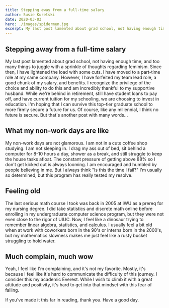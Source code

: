 ```yaml
---
title: Stepping away from a full-time salary
author: Susie Kuretski
date: 2020-03-03
hero: ./images/spidermen.jpg
excerpt: My last post lamented about grad school, not having enough time, and too many things to juggle with a sprinkle of thoughts regarding feminism. Since then, I have lightened the load with some cuts.
---
```


## Stepping away from a full-time salary

My last post lamented about grad school, not having enough time, and too many things to 
juggle with a sprinkle of thoughts regarding feminism. Since then, I have lightened the load with some cuts. I have moved to a 
part-time role at my same company. However, I have forfeited my team lead role, a good chunk of my salary, and benefits. I 
recognize the privilege of the choice and ability to do this and am incredibly thankful to my supportive husband. While we're 
behind in retirement, still have student loans to pay off, and have current tuition for my schooling, we are choosing 
to invest in education. I'm hoping that I can survive this top-tier graduate school to more firmly secure a future for us. 
Of course, like any millennial, I think no future is secure. But that's another post with many words...

## What my non-work days are like

My non-work days are not glamorous. I am not in a cute coffee shop studying. I am not sleeping in. I drag my ass out of bed, sit behind 
a computer for 8-10 hours a day, shower as a break, and still struggle to keep the house tasks afloat. The constant 
pressure of getting above 88% so I don't get kicked out is always looming. I am encouraged and humbled by people believing in me. 
But I always think "Is this the time I fail?" I'm usually so determined, but this program has really tested my resolve. 

## Feeling old 

The last serious math course I took was back in 2005 at IWU as a prereq for my nursing degree. I did take statistics and 
discrete math online before enrolling in my undergraduate computer science program, but they were not even close to the rigor 
of UIUC. Now, I feel like a dinosaur trying to remember linear algebra, statistics, and calculus. I usually feel a bit old 
when at work with coworkers born in the 90's or interns born in the 2000's, but my mathematics slowness makes me just 
feel like a rusty bucket struggling to hold water. 

## Much complain, much wow

Yeah, I feel like I'm complaining, and it's not my favorite. Mostly, it's because I feel like it's hard to communicate the 
difficulty of this journey. I consider this my academic Everest. While I wish to climb it with a great attitude and 
positivity, it's hard to get into that mindset with this fear of falling. 

If you've made it this far in reading, thank you. Have a good day. 



